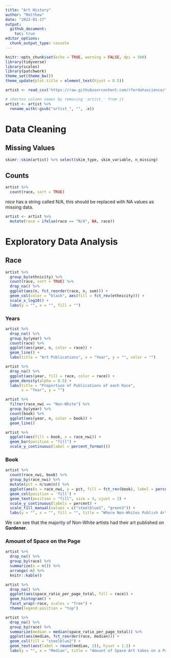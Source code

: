 ```yaml
---
title: "Art History"
author: "Matthew"
date: "2023-01-17"
output: 
  github_document:
    toc: true
editor_options: 
  chunk_output_type: console
---
```


```r
knitr::opts_chunk$set(echo = TRUE, warning = FALSE, dpi = 500)
library(tidyverse)
library(scales)
library(patchwork)
theme_set(theme_bw())
theme_update(plot.title = element_text(hjust = 0.5))
```

```r
artist <- read_csv('https://raw.githubusercontent.com/rfordatascience/tidytuesday/master/data/2023/2023-01-17/artists.csv')

# shorten column names by removing 'artist_' from it
artist <- artist %>% 
  rename_with(~gsub("artist_", "", .x))
```

# Data Cleaning

## Missing Values

```r
skimr::skim(artist) %>% select(skim_type, skim_variable, n_missing)
```

## Counts

```r
artist %>% 
  count(race, sort = TRUE)
```

*race* has a string called N/A, this should be replaced with NA values as missing data.

```r
artist <- artist %>% 
  mutate(race = ifelse(race == "N/A", NA, race))
```

# Exploratory Data Analysis

## Race

```r
artist %>% 
  group_by(ethnicity) %>% 
  count(race, sort = TRUE) %>% 
  drop_na() %>% 
  ggplot(aes(n, fct_reorder(race, n, sum))) +
  geom_col(color = "black", aes(fill = fct_rev(ethnicity))) +
  scale_x_log10() +
  labs(y = "", x = "", fill = "")
```

### Years

```r
artist %>% 
  drop_na() %>% 
  group_by(year) %>% 
  count(race) %>% 
  ggplot(aes(year, n, color = race)) +
  geom_line() +
  labs(title = "Art Publications", x = "Year", y = "", color = "")

artist %>% 
  drop_na() %>% 
  ggplot(aes(year, fill = race, color = race)) +
  geom_density(alpha = 0.5) +
  labs(title = "Proportion of Publications of each Race",
       x = "Year", y = "")
```

```r
artist %>% 
  filter(race_nwi == "Non-White") %>% 
  group_by(year) %>% 
  count(book) %>% 
  ggplot(aes(year, n, color = book)) +
  geom_line()

artist %>% 
  ggplot(aes(fill = book, x = race_nwi)) +
  geom_bar(position = "fill") +
  scale_y_continuous(label = percent_format())
```

### Book

```r
artist %>% 
  count(race_nwi, book) %>% 
  group_by(race_nwi) %>% 
  mutate(pct = n/sum(n)) %>% 
  ggplot(aes(x = race_nwi, y = pct, fill = fct_rev(book), label = percent(pct))) + 
  geom_col(position = 'fill') + 
  geom_text(position = "fill", size = 4, vjust = 2) + 
  scale_y_continuous(labels = percent) +
  scale_fill_manual(values = c("steelblue2", "green3")) +
  labs(y = "", x = "", fill = "", title = "Where Non-Whites Publish Art") 
```

We can see that the majority of Non-White artists had their art published on **Gardener**.

### Amount of Space on the Page

```r
artist %>% 
  drop_na() %>% 
  group_by(race) %>% 
  summarize(n = n()) %>% 
  arrange(-n) %>% 
  knitr::kable()

artist %>% 
  drop_na() %>% 
  ggplot(aes(space_ratio_per_page_total, fill = race)) +
  geom_histogram() +
  facet_wrap(~race, scales = "free") +
  theme(legend.position = "top")
```

```r
artist %>%
  drop_na() %>% 
  group_by(race) %>% 
  summarize(median = median(space_ratio_per_page_total)) %>% 
  ggplot(aes(median, fct_reorder(race, median))) +
  geom_col(fill = "steelblue2") +
  geom_text(aes(label = round(median, 2)), hjust = 1.5) +
  labs(y = "", x = "Median", title = "Amount of Space Art takes on a Page by Race")
```
